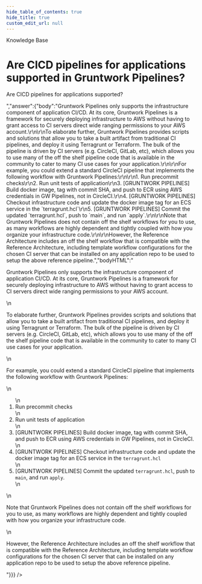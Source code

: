 ```yaml
---
hide_table_of_contents: true
hide_title: true
custom_edit_url: null
---
```



<CenterLayout>
<span className="title">Knowledge Base</span>
<h1>Are CICD pipelines for applications supported in Gruntwork Pipelines?</h1>
<GitHub discussion={{"id":"D_kwDOF8slf84AOSoj","number":103,"author":{"login":"marijakstrazdas"},"title":"Are CICD pipelines for applications supported in Gruntwork Pipelines?","body":"Are CICD pipelines for applications supported?","bodyHTML":"<p dir=\"auto\">Are CICD pipelines for applications supported?</p>","answer":{"body":"Gruntwork Pipelines only supports the infrastructure component of application CI/CD. At its core, Gruntwork Pipelines is a framework for securely deploying infrastructure to AWS without having to grant access to CI servers direct wide ranging permissions to your AWS account.\r\n\r\nTo elaborate further, Gruntwork Pipelines provides scripts and solutions that allow you to take a built artifact from traditional CI pipelines, and deploy it using Terragrunt or Terraform. The bulk of the pipeline is driven by CI servers (e.g. CircleCI, GitLab, etc), which allows you to use many of the off the shelf pipeline code that is available in the community to cater to many CI use cases for your application.\r\n\r\nFor example, you could extend a standard CircleCI pipeline that implements the following workflow with Gruntwork Pipelines:\r\n\r\n1. Run precommit checks\r\n2. Run unit tests of application\r\n3. [GRUNTWORK PIPELINES] Build docker image, tag with commit SHA, and push to ECR using AWS credentials in GW Pipelines, not in CircleCI.\r\n4. [GRUNTWORK PIPELINES] Checkout infrastructure code and update the docker image tag for an ECS service in the `terragrunt.hcl`\r\n5. [GRUNTWORK PIPELINES] Commit the updated `terragrunt.hcl`, push to `main`, and run `apply`.\r\n\r\nNote that Gruntwork Pipelines does not contain off the shelf workflows for you to use, as many workflows are highly dependent and tightly coupled with how you organize your infrastructure code.\r\n\r\nHowever, the Reference Architecture includes an off the shelf workflow that is compatible with the Reference Architecture, including template workflow configurations for the chosen CI server that can be installed on any application repo to be used to setup the above reference pipeline.","bodyHTML":"<p dir=\"auto\">Gruntwork Pipelines only supports the infrastructure component of application CI/CD. At its core, Gruntwork Pipelines is a framework for securely deploying infrastructure to AWS without having to grant access to CI servers direct wide ranging permissions to your AWS account.</p>\n<p dir=\"auto\">To elaborate further, Gruntwork Pipelines provides scripts and solutions that allow you to take a built artifact from traditional CI pipelines, and deploy it using Terragrunt or Terraform. The bulk of the pipeline is driven by CI servers (e.g. CircleCI, GitLab, etc), which allows you to use many of the off the shelf pipeline code that is available in the community to cater to many CI use cases for your application.</p>\n<p dir=\"auto\">For example, you could extend a standard CircleCI pipeline that implements the following workflow with Gruntwork Pipelines:</p>\n<ol dir=\"auto\">\n<li>Run precommit checks</li>\n<li>Run unit tests of application</li>\n<li>[GRUNTWORK PIPELINES] Build docker image, tag with commit SHA, and push to ECR using AWS credentials in GW Pipelines, not in CircleCI.</li>\n<li>[GRUNTWORK PIPELINES] Checkout infrastructure code and update the docker image tag for an ECS service in the <code class=\"notranslate\">terragrunt.hcl</code></li>\n<li>[GRUNTWORK PIPELINES] Commit the updated <code class=\"notranslate\">terragrunt.hcl</code>, push to <code class=\"notranslate\">main</code>, and run <code class=\"notranslate\">apply</code>.</li>\n</ol>\n<p dir=\"auto\">Note that Gruntwork Pipelines does not contain off the shelf workflows for you to use, as many workflows are highly dependent and tightly coupled with how you organize your infrastructure code.</p>\n<p dir=\"auto\">However, the Reference Architecture includes an off the shelf workflow that is compatible with the Reference Architecture, including template workflow configurations for the chosen CI server that can be installed on any application repo to be used to setup the above reference pipeline.</p>"}}} />

</CenterLayout>
  

<!-- ##DOCS-SOURCER-START
{
  "sourcePlugin": "github-discussions",
  "hash": "b2c5c987254d7ff3874b4e11852265ca"
}
##DOCS-SOURCER-END -->
